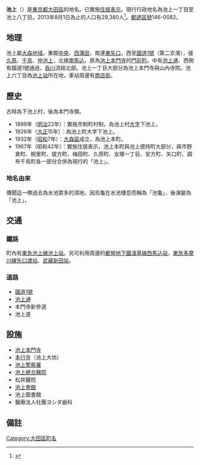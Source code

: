 {{Pathnav|日本|東京都|大田區|name=池上|frame=1}}
{{Infobox Settlement
|official_name = 池上
|native_name =
|settlement_type = [[町|町]]
|image_skyline = Ikegami -01.jpg
|imagesize = 250px
|image_caption = 池上站前交差點
|image_flag =
|image_seal =
| image_map =
| map_caption =
| pushpin_map = Tokyo city
|subdivision_type = [[國家|國家]]
|subdivision_name = [[File:Flag_of_Japan.svg|border]] [[日本|日本]]
|subdivision_type1 = [[都道府縣|都道府縣]]
|subdivision_name1 = [[File:Flag_of_Tokyo_Prefecture.svg|25px]] [[東京都|東京都]]
|subdivision_type2 = [[東京都區部|特別區]]
|subdivision_name2 = [[File:Flag_of_Ota,_Tokyo.svg|25px]] [[大田區|大田區]]
|subdivision_type3 = [[地域|地域]]
|subdivision_name3 = [[大森區|大森地域]]
|established_title =
|established_date =
|government_type =
|leader_title =
|leader_name =
|area_magnitude =
|area_total_sq_mi =
|area_total_km2 =
|area_land_sq_mi =
|area_land_km2 =
|area_urban_sq_mi =
|area_urban_km2 =
|area_metro_km2 =
|area_metro_sq_mi =
|population_as_of= 2013年（平成25年）8月1日
|population_footnotes =
|population_total = 29380
|population_urban =
|population_metro =
|population_density_sq_mi =
|population_density_km2 =
| timezone = [[日本標準時間|JST]]
| utc_offset = +9
|timezone_DST =
|utc_offset_DST =
|latd=35|latm=34|lats=30|latNS=N
|longd=139|longm=42|longs=39|longEW=E
|elevation_footnotes=
|elevation_m =
|elevation_ft =
|postal_code_type = [[郵遞區號|郵遞區號]]
|postal_code = 146-0082　
|area_code =
|website =
|footnotes =
}}
'''池上'''（{{jpn|j=池上|hg=いけがみ|rm=Ikegami|f=y}}）是[[東京都|東京都]][[大田區|大田區]]的地名。已實施[[住居表示|住居表示]]。現行行政地名為池上一丁目至池上八丁目。2013年8月1日為止的人口有29,380人<ref>{{Cite web |url=http://www.city.ota.tokyo.jp/kuseijoho/suuji/jinkou/setai_jinkou/oota_suji2508.html |title=大田区ホームページ：平成25年8月1日現在 |access-date=2013-08-17 |archive-date=2014-02-18 |archive-url=https://web.archive.org/web/20140218230417/http://www.city.ota.tokyo.jp/kuseijoho/suuji/jinkou/setai_jinkou/oota_suji2508.html |dead-url=no }}</ref>。[[郵遞區號|郵遞區號]]146-0082。

== 地理 ==
池上屬[[大森區|大森地域]]。東鄰[[中央_(大田區)|中央]]、[[西蒲田|西蒲田]]，南連[[東矢口|東矢口]]，西至[[國道1號_(日本)|國道1號]]（第二京濱），接[[久原|久原]]、[[千鳥_(大田區)|千鳥]]、[[仲池上|仲池上]]，北接[[南馬込|南馬込]]。原為[[池上本門寺|池上本門寺]]的[[門前町|門前町]]。中有[[池上通|池上通]]、西側有國道1號通過，[[呑川|呑川]]流經北部。池上一丁目大部分為池上本門寺與山內寺院。池上六丁目為[[池上站_(日本)|池上站]]所在地，車站周邊有[[商店街|商店街]]。

== 歷史 ==
古時為下池上村，後為本門寺領。
*1889年（[[明治|明治]]22年）：實施市制町村制，為池上村[[大字|大字]]下池上。
*1926年（[[大正|大正]]15年）：為池上町大字下池上。
*1932年（[[昭和|昭和]]7年）：[[大森區|大森區]]成立，為池上本町。
*1967年（昭和42年）：實施住居表示，池上本町與池上德持町大部分，與市野倉町、桐里町、堤方町、梅田町、久原町、女塚一丁目、安方町、矢口町、調布千鳥町各一部分合併為現行的「池上」。
=== 地名由來 ===
傳聞這一帶過去為水池眾多的濕地，因烏龜在水池棲息而稱為「池龜」，後演變為「池上」。

== 交通 ==
=== 鐵路 ===
町內有[[東急池上線|東急池上線]][[池上站_(日本)|池上站]]。另可利用周邊的[[都營地下鐵淺草線|都營地下鐵淺草線]][[西馬込站|西馬込站]]，[[東急多摩川線|東急多摩川線]][[矢口渡站|矢口渡站]]、[[武藏新田站|武藏新田站]]。

=== 道路 ===
*[[國道1號_(日本)|國道1號]]
*[[東京都道421號東品川下丸子線|池上通]]
*本門寺新參道
*池上道

== 設施 ==
*[[池上本門寺|池上本門寺]]
*[[本行寺_(大田區)|本行寺]]（池上大坊）
*[[池上警察署|池上警察署]]
*[[池上總合醫院|池上總合醫院]]
*松井醫院
*[[池上會館_(大田區)|池上會館]]
*池上圖書館
*醫療法人社團ヨシダ齒科

== 備註 ==
{{reflist}}

{{commonscat|Ikegami, Tokyo}}

{{大田區的町名}}
{{DEFAULTSORT:Ikegami}}
[[Category:大田區町名|Category:大田區町名]]